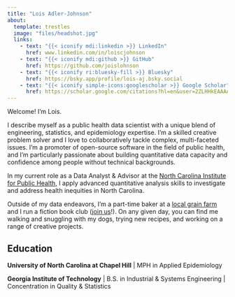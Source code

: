 ```yaml
---
title: "Lois Adler-Johnson"
about:
  template: trestles
  image: "files/headshot.jpg"
  links:
    - text: "{{< iconify mdi:linkedin >}} LinkedIn"
      href: www.linkedin.com/in/loiscjohnson
    - text: "{{< iconify mdi:github >}} GitHub"
      href: https://github.com/joislohnson
    - text: "{{< iconify ri:bluesky-fill >}} Bluesky"
      href: https://bsky.app/profile/lois-aj.bsky.social
    - text: "{{< iconify simple-icons:googlescholar >}} Google Scholar"
      href: https://scholar.google.com/citations?hl=en&user=2ZLHHkEAAAAJ
---
```


Welcome! I'm Lois.

I describe myself as a public health data scientist with a unique blend of engineering, statistics, and epidemiology expertise. I'm a skilled creative problem solver and I love to collaboratively tackle complex, multi-faceted issues. I'm a promoter of open-source software in the field of public health, and I'm particularly passionate about building quantitative data capacity and confidence among people without technical backgrounds.

In my current role as a Data Analyst & Advisor at the [North Carolina Institute for Public Health](https://sph.unc.edu/nciph/nciph-home/), I apply advanced quantitative analysis skills to investigate and address health inequities in North Carolina.

Outside of my data endeavors, I'm a part-time baker at a [local grain farm](https://redtailgrains.com/) and I run a fiction book club ([join us](https://bookclubs.com/clubs/6021809/join/55cabb/)!). On any given day, you can find me walking and snuggling with my dogs, trying new recipes, and working on a range of creative projects.

## Education

**University of North Carolina at Chapel Hill** \| MPH in Applied Epidemiology

**Georgia Institute of Technology** \| B.S. in Industrial & Systems Engineering \| Concentration in Quality & Statistics